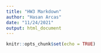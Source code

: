 ```yaml
---
title: "HW3 Markdown"
author: "Hasan Arcas"
date: "11/24/2021"
output: html_document
---
```


```r
knitr::opts_chunk$set(echo = TRUE)
```

```r


```

